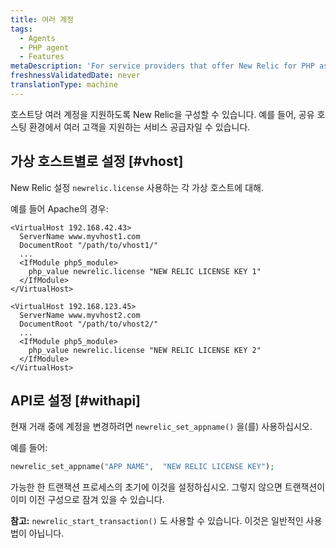 ```yaml
---
title: 여러 계정
tags:
  - Agents
  - PHP agent
  - Features
metaDescription: 'For service providers that offer New Relic for PHP as a service for multiple clients on a single system, or for individual users who have multiple accounts.'
freshnessValidatedDate: never
translationType: machine
---
```


호스트당 여러 계정을 지원하도록 New Relic을 구성할 수 있습니다. 예를 들어, 공유 호스팅 환경에서 여러 고객을 지원하는 서비스 공급자일 수 있습니다.

## 가상 호스트별로 설정 [#vhost]

New Relic 설정 <InlinePopover type="licenseKey"/>`newrelic.license` 사용하는 각 가상 호스트에 대해.

예를 들어 Apache의 경우:

```apacheconf
<VirtualHost 192.168.42.43>
  ServerName www.myvhost1.com
  DocumentRoot "/path/to/vhost1/"
  ...
  <IfModule php5_module>
    php_value newrelic.license "NEW RELIC LICENSE KEY 1"
  </IfModule>
</VirtualHost>

<VirtualHost 192.168.123.45>
  ServerName www.myvhost2.com
  DocumentRoot "/path/to/vhost2/"
  ...
  <IfModule php5_module>
    php_value newrelic.license "NEW RELIC LICENSE KEY 2"
  </IfModule>
</VirtualHost>
```

## API로 설정 [#withapi]

현재 거래 중에 계정을 변경하려면 `newrelic_set_appname()` 을(를) 사용하십시오.

예를 들어:

```php
newrelic_set_appname("APP NAME",  "NEW RELIC LICENSE KEY");
```

가능한 한 트랜잭션 프로세스의 초기에 이것을 설정하십시오. 그렇지 않으면 트랜잭션이 이미 이전 구성으로 잠겨 있을 수 있습니다.

**참고:** `newrelic_start_transaction()` 도 사용할 수 있습니다. 이것은 일반적인 사용법이 아닙니다.